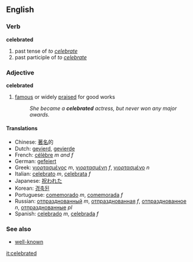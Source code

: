 ==English==
===Verb===
'''celebrated'''

# past tense of ''to [[celebrate]]''
# past participle of ''to [[celebrate]]''

===Adjective===
'''celebrated'''
# [[famous]] or widely [[praise]]d for good works
#:''She became a '''celebrated''' actress, but never won any major awards.''

====Translations====
*Chinese: [[著名]]的
*Dutch: [[gevierd]], [[gevierde]]
*French: [[célèbre]] ''m and f''
*German: [[gefeiert]]
*Greek: [[γιορτασμένος]] ''m'', [[γιορτασμένη]] ''f'', [[γιορτασμένο]] ''n''
*Italian: [[celebrato]] ''m'', [[celebrata]] ''f''
*Japanese: [[祝われた]]
*Korean: [[경축된]]
*Portuguese: [[comemorado]] ''m'', [[comemorada]] ''f''
*Russian: [[отпразднованный]] ''m'', [[отпразднованная]] ''f'', [[отпразднованное]] ''n'', [[отпразднованные]] ''pl''
*Spanish: [[celebrado]] ''m'', [[celebrada]] ''f''

===See also===
*[[well-known]]

[[it:celebrated]]